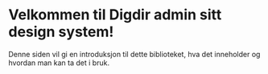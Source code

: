 
<Meta title="Introduksjon" />

# Velkommen til Digdir admin sitt design system!

Denne siden vil gi en introduksjon til dette biblioteket, hva det inneholder og hvordan man kan ta det i bruk.
